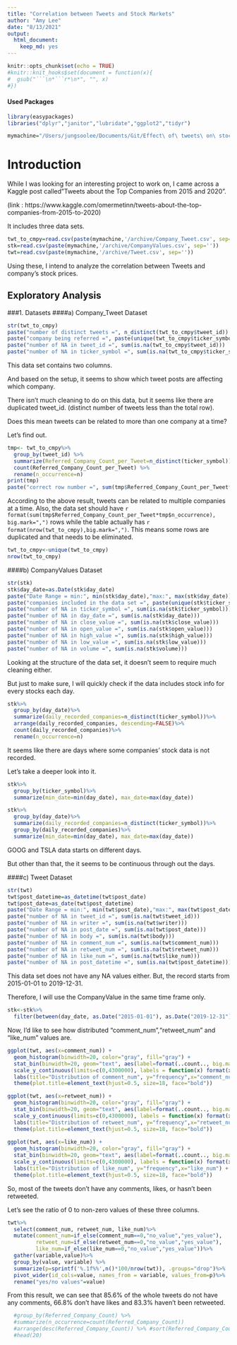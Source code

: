 ```yaml
---
title: "Correlation between Tweets and Stock Markets"
author: "Amy Lee"
date: "8/13/2021"
output: 
  html_document:
    keep_md: yes
---
```


```r
knitr::opts_chunk$set(echo = TRUE)
#knitr::knit_hooks$set(document = function(x){
#  gsub("```\n*```r*\n*", "", x)
#})
```

#### Used Packages

```r
library(easypackages)
libraries("dplyr","janitor","lubridate","ggplot2","tidyr")
```
```r
mymachine="/Users/jungsoolee/Documents/Git/Effect\ of\ tweets\ on\ stock\ prices"
```

# Introduction

While I was looking for an interesting project to work on, I came across a Kaggle post called"Tweets about the Top Companies from 2015 and 2020".

(link : https://www.kaggle.com/omermetinn/tweets-about-the-top-companies-from-2015-to-2020)

It includes three data sets.
  
```r
twt_to_cmpy=read.csv(paste(mymachine,'/archive/Company_Tweet.csv', sep=""))
stk=read.csv(paste(mymachine,'/archive/CompanyValues.csv', sep=''))
twt=read.csv(paste(mymachine,'/archive/Tweet.csv', sep=''))
```

Using these, I intend to analyze the correlation between Tweets and company's stock prices.


## Exploratory Analysis

###1. Datasets
####a) Company_Tweet Dataset

```r
str(twt_to_cmpy)
paste("number of distinct tweets =", n_distinct(twt_to_cmpy$tweet_id))
paste("company being referred =", paste(unique(twt_to_cmpy$ticker_symbol), collapse=", "))
paste("number of NA in tweet_id =", sum(is.na(twt_to_cmpy$tweet_id)))
paste("number of NA in ticker_symbol =", sum(is.na(twt_to_cmpy$ticker_symbol)))
```

This data set contains two columns.

And based on the setup, it seems to show which tweet posts are affecting which company.

There isn't much cleaning to do on this data, but it seems like there are duplicated tweet_id. (distinct number of tweets less than the total row).

Does this mean tweets can be related to more than one company at a time?

Let's find out.

```r
tmp<- twt_to_cmpy%>%
  group_by(tweet_id) %>%
  summarize(Referred_Company_Count_per_Tweet=n_distinct(ticker_symbol)) %>%
  count(Referred_Company_Count_per_Tweet) %>%
  rename(n_occurrence=n)
print(tmp)
paste("correct row number =", sum(tmp$Referred_Company_Count_per_Tweet*tmp$n_occurrence))
```
According to the above result, tweets can be related to multiple companies at a time. Also, the data set should have `r format(sum(tmp$Referred_Company_Count_per_Tweet*tmp$n_occurrence), big.mark=",")` rows while the table actually has `r format(nrow(twt_to_cmpy),big.mark=",")`.
This means some rows are duplicated and that needs to be eliminated.

```r
twt_to_cmpy<-unique(twt_to_cmpy)
nrow(twt_to_cmpy)
```



####b) CompanyValues Dataset
```r
str(stk)
stk$day_date=as.Date(stk$day_date)
paste("Date Range = min:", min(stk$day_date),"max:", max(stk$day_date))
paste("companies included in the data set =", paste(unique(stk$ticker_symbol), collapse=", "))
paste("number of NA in ticker_symbol =", sum(is.na(stk$ticker_symbol)))
paste("number of NA in day_date =", sum(is.na(stk$day_date)))
paste("number of NA in close_value =", sum(is.na(stk$close_value)))
paste("number of NA in open_value =", sum(is.na(stk$open_value)))
paste("number of NA in high_value =", sum(is.na(stk$high_value)))
paste("number of NA in low_value =", sum(is.na(stk$low_value)))
paste("number of NA in volume =", sum(is.na(stk$volume)))
```

Looking at the structure of the data set, it doesn't seem to require much cleaning either.

But just to make sure, I will quickly check if the data includes stock info for every stocks each day.

```r
stk%>%
  group_by(day_date)%>%
  summarize(daily_recorded_companies=n_distinct(ticker_symbol))%>%
  arrange(daily_recorded_companies, descending=FALSE)%>%
  count(daily_recorded_companies)%>%
  rename(n_occurrence=n)

```
It seems like there are days where some companies' stock data is not recorded.

Let's take a deeper look into it.

```r
stk%>%
  group_by(ticker_symbol)%>%
  summarize(min_date=min(day_date), max_date=max(day_date))

stk%>%
  group_by(day_date)%>%
  summarize(daily_recorded_companies=n_distinct(ticker_symbol))%>%
  group_by(daily_recorded_companies)%>%
  summarize(min_date=min(day_date), max_date=max(day_date))

```

GOOG and TSLA data starts on different days.

But other than that, the it seems to be continuous through out the days.

####c) Tweet Dataset

```r
str(twt)
twt$post_datetime=as_datetime(twt$post_date)
twt$post_date=as_date(twt$post_datetime)
paste("Date Range = min:", min(twt$post_date),"max:", max(twt$post_date))
paste("number of NA in tweet_id =", sum(is.na(twt$tweet_id)))
paste("number of NA in writer =", sum(is.na(twt$writer)))
paste("number of NA in post_date =", sum(is.na(twt$post_date)))
paste("number of NA in body =", sum(is.na(twt$body)))
paste("number of NA in comment_num =", sum(is.na(twt$comment_num)))
paste("number of NA in retweet_num =", sum(is.na(twt$retweet_num)))
paste("number of NA in like_num =", sum(is.na(twt$like_num)))
paste("number of NA in post_datetime =", sum(is.na(twt$post_datetime)))
```

This data set does not have any NA values either. But, the record starts from 2015-01-01 to 2019-12-31.

Therefore, I will use the CompanyValue in the same time frame only.

```r
stk<-stk%>%
  filter(between(day_date, as.Date("2015-01-01"), as.Date("2019-12-31")))
```

Now, I'd like to see how distributed "comment_num","retweet_num" and "like_num" values are.

```r
ggplot(twt, aes(x=comment_num)) +
  geom_histogram(binwidth=20, color="gray", fill="gray") +
  stat_bin(binwidth=20, geom="text", aes(label=format(..count.., big.mark=",")), angle=75, size=3, hjust=0, vjust=0) +  
  scale_y_continuous(limits=c(0,4300000), labels = function(x) format(x, big.mark=",", scientific = FALSE)) +
  labs(title="Distribution of comment_num", y="frequency",x="comment_num") +
  theme(plot.title=element_text(hjust=0.5, size=18, face="bold"))

ggplot(twt, aes(x=retweet_num)) +
  geom_histogram(binwidth=20, color="gray", fill="gray") +
  stat_bin(binwidth=20, geom="text", aes(label=format(..count.., big.mark=",")), angle=75, size=3, hjust=0, vjust=0) +  
  scale_y_continuous(limits=c(0,4300000), labels = function(x) format(x, big.mark=",", scientific = FALSE)) +
  labs(title="Distribution of retweet_num", y="frequency",x="retweet_num") +
  theme(plot.title=element_text(hjust=0.5, size=18, face="bold"))
  
ggplot(twt, aes(x=like_num)) +
  geom_histogram(binwidth=20, color="gray", fill="gray") +
  stat_bin(binwidth=20, geom="text", aes(label=format(..count.., big.mark=",")), angle=75, size=3, hjust=0, vjust=0) +  
  scale_y_continuous(limits=c(0,4300000), labels = function(x) format(x, big.mark=",", scientific = FALSE)) +
  labs(title="Distribution of like_num", y="frequency",x="like_num") +
  theme(plot.title=element_text(hjust=0.5, size=18, face="bold"))

```

So, most of the tweets don't have any comments, likes, or hasn't been retweeted.

Let's see the ratio of 0 to non-zero values of these three columns.

```r
twt%>%
  select(comment_num, retweet_num, like_num)%>%
  mutate(comment_num=if_else(comment_num==0,"no_value","yes_value"),
         retweet_num=if_else(retweet_num==0,"no_value","yes_value"),
         like_num=if_else(like_num==0,"no_value","yes_value"))%>%
  gather(variable,value)%>%
  group_by(value, variable) %>%
  summarize(p=sprintf('%.1f%%',n()*100/nrow(twt)), .groups="drop")%>%
  pivot_wider(id_cols=value, names_from = variable, values_from=p)%>%
  rename("yes/no values"=value)
```

From this result, we can see that 85.6% of the whole tweets do not have any comments, 66.8% don't have likes and 83.3% haven't been retweeted.
















```r
  #group_by(Referred_Company_Count) %>%
  #summarize(n_occurrence=count(Referred_Company_Count))
  #arrange(desc(Referred_Company_Count)) %>% #sort(Referred_Company_Count, decreasing=TRUE) %>%
  #head(20)
```









